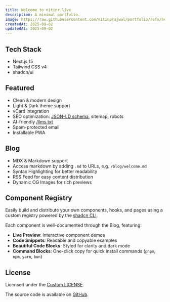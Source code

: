 ```yaml
---
title: Welcome to nitinr.live
description: A minimal portfolio.
image: https://raw.githubusercontent.com/nitinprajwal/portfolio/refs/heads/main/images/mobile-dark.png
createdAt: 2025-09-02
updatedAt: 2025-09-02
---
```


## Tech Stack

- Next.js 15
- Tailwind CSS v4
- shadcn/ui

## Featured

- Clean & modern design
- Light & Dark theme support
- vCard integration
- SEO optimization: [JSON-LD schema](https://json-ld.org), sitemap, robots
- AI-friendly [/llms.txt](https://llmstxt.org)
- Spam-protected email
- Installable PWA

## Blog

- MDX & Markdown support
- Access markdown by adding `.md` to URLs, e.g. `/blog/welcome.md`
- Syntax Highlighting for better readability
- RSS Feed for easy content distribution
- Dynamic OG Images for rich previews

## Component Registry

Easily build and distribute your own components, hooks, and pages using a custom registry powered by the [shadcn CLI](https://ui.shadcn.com/docs/cli).

Each component is well-documented through the Blog, featuring:

- **Live Preview**: Interactive component demos
- **Code Snippets**: Readable and copyable examples
- **Beautiful Code Blocks**: Styled for clarity and dark mode
- **Command Blocks**: One-click copy for quick install commands (`pnpm`, `npm`, `yarn`, `bun`)

## License

Licensed under the [Custom LICENSE](https://github.com/nitinprajwal/portfolio/blob/main/LICENSE).

The source code is available on [GitHub](https://github.com/nitinprajwal/portfolio).
